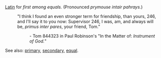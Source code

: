 [[Latin]] for ''first among equals.'' (Pronounced ''prymouse intair pahrays''.)
:"I think I found an even stronger term for friendship, than yours, 246, and I'll say it to you now: Supervisor 246, I was, am, and always will be,  ''primus inter pares'', your friend, Tom."
::- Tom 844323 in Paul Robinson's "In the Matter of: ''Instrument of God.''"

See also: [[primary]], [[secondary]], [[equal]].
